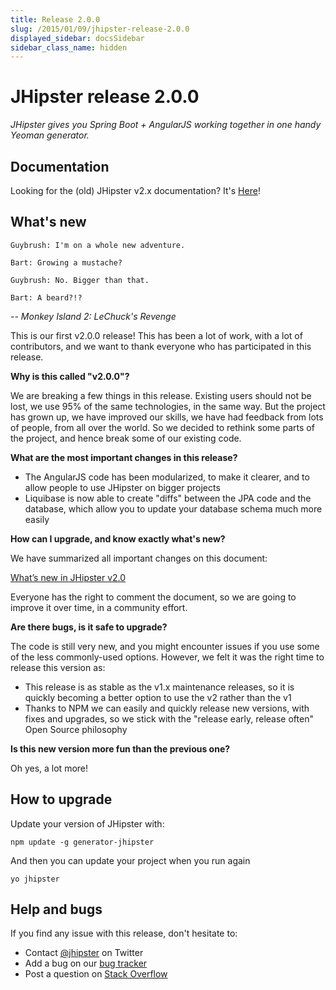 ```yaml
---
title: Release 2.0.0
slug: /2015/01/09/jhipster-release-2.0.0
displayed_sidebar: docsSidebar
sidebar_class_name: hidden
---
```


JHipster release 2.0.0
==================

*JHipster gives you Spring Boot + AngularJS working together in one handy Yeoman generator.*

Documentation
----------

Looking for the (old) JHipster v2.x documentation? It's [Here](/documentation-archive)!

What's new
----------

```
Guybrush: I'm on a whole new adventure.
```

```
Bart: Growing a mustache?
```

```
Guybrush: No. Bigger than that.
```

```
Bart: A beard?!?
```

_-- Monkey Island 2: LeChuck's Revenge_

This is our first v2.0.0 release! This has been a lot of work, with a lot of contributors, and we want to thank everyone who has participated in this release.

__Why is this called "v2.0.0"?__

We are breaking a few things in this release. Existing users should not be lost, we use 95% of the same technologies, in the same way. But the project has grown up, we have improved our skills, we have had feedback from lots of people, from all over the world. So we decided to rethink some parts of the project, and hence break some of our existing code.

__What are the most important changes in this release?__

- The AngularJS code has been modularized, to make it clearer, and to allow people to use JHipster on bigger projects
- Liquibase is now able to create "diffs" between the JPA code and the database, which allow you to update your database schema much more easily

__How can I upgrade, and know exactly what's new?__

We have summarized all important changes on this document:

[What’s new in JHipster v2.0](https://docs.google.com/document/d/16oIpeEyb-qkPjM_bVQ4zX-dlibyH5_21fTrdQllGiwM/edit?usp=sharing)

Everyone has the right to comment the document, so we are going to improve it over time, in a community effort.

__Are there bugs, is it safe to upgrade?__

The code is still very new, and you might encounter issues if you use some of the less commonly-used options. However, we felt it was the right time to release this version as:

- This release is as stable as the v1.x maintenance releases, so it is quickly becoming a better option to use the v2 rather than the v1
- Thanks to NPM we can easily and quickly release new versions, with fixes and upgrades, so we stick with the "release early, release often" Open Source philosophy

__Is this new version more fun than the previous one?__

Oh yes, a lot more!

How to upgrade
------------

Update your version of JHipster with:

```
npm update -g generator-jhipster
```

And then you can update your project when you run again

```
yo jhipster
```

Help and bugs
--------------

If you find any issue with this release, don't hesitate to:

- Contact [@jhipster](https://twitter.com/jhipster) on Twitter
- Add a bug on our [bug tracker](https://github.com/jhipster/generator-jhipster/issues?state=open)
- Post a question on [Stack Overflow](http://stackoverflow.com/tags/jhipster/info)
